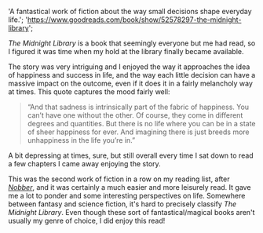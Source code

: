   'A fantastical work of fiction about the way small decisions shape everyday life.';
  'https://www.goodreads.com/book/show/52578297-the-midnight-library';

_The Midnight Library_ is a book that seemingly everyone but me had read, so I figured it was time when my hold at the library finally became available.

The story was very intriguing and I enjoyed the way it approaches the idea of happiness and success in life, and the way each little decision can have a massive impact on the outcome, even if it does it in a fairly melancholy way at times. This quote captures the mood fairly well:

> “And that sadness is intrinsically part of the fabric of happiness. You can’t have one without the other. Of course, they come in different degrees and quantities. But there is no life where you can be in a state of sheer happiness for ever. And imagining there is just breeds more unhappiness in the life you’re in.”

A bit depressing at times, sure, but still overall every time I sat down to read a few chapters I came away enjoying the story.

This was the second work of fiction in a row on my reading list, after [_Nobber_](https://keegandonley.com/library/nobber 'Nobber'), and it was certainly a much easier and more leisurely read. It gave me a lot to ponder and some interesting perspectives on life. Somewhere between fantasy and science fiction, it's hard to precisely classify _The Midnight Library_. Even though these sort of fantastical/magical books aren't usually my genre of choice, I did enjoy this read!
